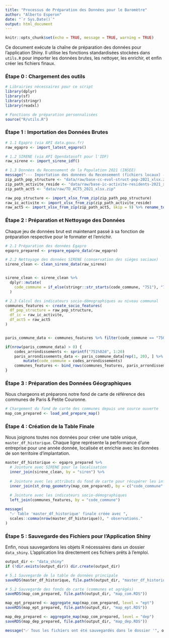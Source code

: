 ```yaml
---
title: "Processus de Préparation des Données pour le Baromètre"
author: "Alberto Esperon"
date: "`r Sys.Date()`"
output: html_document
---
```


```r
knitr::opts_chunk$set(echo = TRUE, message = TRUE, warning = TRUE)
```

Ce document exécute la chaîne de préparation des données pour l'application Shiny. Il utilise les fonctions standardisées stockées dans `utils.R` pour importer les données brutes, les nettoyer, les enrichir, et enfin créer les fichiers finaux.

### Étape 0 : Chargement des outils

```r
# Librairies nécessaires pour ce script
library(dplyr)
library(sf)
library(stringr) 
library(readxl)

# Fonctions de préparation personnalisées
source("R/utils.R")
```

### Étape 1 : Importation des Données Brutes

```r
# 1.1 Egapro (via API data.gouv.fr)
raw_egapro <- import_latest_egapro()

# 1.2 SIRENE (via API Opendatasoft pour l'IDF)
raw_sirene <- import_sirene_idf()

# 1.3 Données du Recensement de la Population 2021 (INSEE)
message("--- Importation des données du Recensement (fichiers locaux) ---")
zip_path_pop_structure <- "data/raw/base-cc-evol-struct-pop-2021_xlsx.zip"
zip_path_activite_reside <- "data/raw/base-ic-activite-residents-2021_xlsx (1).zip"
zip_path_act5 <- "data/raw/TD_ACT5_2021_xlsx.zip"

raw_pop_structure <- import_xlsx_from_zip(zip_path_pop_structure)
raw_ic_activite <- import_xlsx_from_zip(zip_path_activite_reside)
raw_act5 <- import_xlsx_from_zip(zip_path_act5, skip = 9) %>% rename_to_com()
```

### Étape 2 : Préparation et Nettoyage des Données

Chaque jeu de données brut est maintenant passé à sa fonction de préparation respective pour le formater et l'enrichir.

```r
# 2.1 Préparation des données Egapro
egapro_prepared <- prepare_egapro_data(raw_egapro)

# 2.2 Nettoyage des données SIRENE (conservation des sièges sociaux)
sirene_clean <- clean_sirene_data(raw_sirene)


sirene_clean <- sirene_clean %>%
  dplyr::mutate(
    code_commune = if_else(stringr::str_starts(code_commune, "751"), "75056", code_commune)
  )

# 2.3 Calcul des indicateurs socio-démographiques au niveau communal
communes_features <- create_socio_features(
  df_pop_structure = raw_pop_structure,
  df_ic = raw_ic_activite,
  df_act5 = raw_act5
)


paris_commune_data <- communes_features %>% filter(code_commune == "75056")

if(nrow(paris_commune_data) > 0) {
    codes_arrondissements <- sprintf("751%02d", 1:20)
    paris_arrondissements_data <- paris_commune_data[rep(1, 20), ] %>%
        mutate(code_commune = codes_arrondissements)
    communes_features <- bind_rows(communes_features, paris_arrondissements_data)
}


```

### Étape 3 : Préparation des Données Géographiques

Nous chargeons et préparons notre fond de carte de référence des communes de Paris & Petite Couronne.

```r
# Chargement du fond de carte des communes depuis une source ouverte
map_com_prepared <- load_and_prepare_map()
```

### Étape 4 : Création de la Table Finale

Nous joignons toutes nos données pour créer une table unique, `master_df_historique`. Chaque ligne représente la performance d'une entreprise pour une année donnée, localisée et enrichie avec les données de son territoire d'implantation.

```r
master_df_historique <- egapro_prepared %>%
  # Jointure avec SIRENE pour la localisation 
  inner_join(sirene_clean, by = "siren") %>%
  
  # Jointure avec les attributs du fond de carte pour récupérer les infos EPT/DEP
  inner_join(st_drop_geometry(map_com_prepared), by = c("code_commune" = "com_code")) %>%
  
  # Jointure avec les indicateurs socio-démographiques
  left_join(communes_features, by = "code_commune")

message(
  "✅ Table 'master_df_historique' finale créée avec ", 
  scales::comma(nrow(master_df_historique)), " observations."
)
```

### Étape 5 : Sauvegarde des Fichiers pour l'Application Shiny

Enfin, nous sauvegardons les objets R nécessaires dans un dossier `data_shiny`. L'application lira directement ces fichiers prêts à l'emploi.

```r
output_dir <- "data_shiny"
if (!dir.exists(output_dir)) dir.create(output_dir)

# 5.1 Sauvegarde de la table de données principale
saveRDS(master_df_historique, file.path(output_dir, "master_df_historique.RDS"))

# 5.2 Sauvegarde des fonds de carte (communes et agrégés)
saveRDS(map_com_prepared, file.path(output_dir, "map_com.RDS"))

map_ept_prepared <- aggregate_map(map_com_prepared, level = "ept")
saveRDS(map_ept_prepared, file.path(output_dir, "map_ept.RDS"))

map_dep_prepared <- aggregate_map(map_com_prepared, level = "dep")
saveRDS(map_dep_prepared, file.path(output_dir, "map_dep.RDS"))

message("✅ Tous les fichiers ont été sauvegardés dans le dossier '", output_dir, "'.")
```